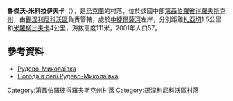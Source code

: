 {{coord|48|10|24|N|35|37|20|E|scale:30000_region:UA|display=title}}

'''魯傑沃-米科拉伊夫卡'''（{{lang-uk|Рудево-Миколаївка}}），是[[烏克蘭|烏克蘭]]的村落，位於該國中部[[第聶伯羅彼得羅夫斯克州|第聶伯羅彼得羅夫斯克州]]，由[[錫涅利尼科沃區|錫涅利尼科沃區]]負責管轄，處於[[中捷爾薩河|中捷爾薩河]]左岸，分別距離[[扎亞切|扎亞切]]1.5公里和[[米羅柳比夫卡_(錫涅利尼科沃區)|米羅柳比夫卡]]4公里，海拔高度111米，2001年人口57。

==參考資料==
*[http://gska2.rada.gov.ua/pls/z7502/A005?rdat1=06.12.2007&rf7571=6284 Рудево-Миколаївка]{{dead link|date=2018年5月 |bot=InternetArchiveBot |fix-attempted=yes }}
* [http://weather.in.ua/ua/dnepropetrovskaja/22855 Погода в селі Рудево-Миколаївка] {{Wayback|url=http://weather.in.ua/ua/dnepropetrovskaja/22855 |date=20160607121409 }}

{{DEFAULTSORT:Рудево-Миколаївка}}
[[Category:第聶伯羅彼得羅夫斯克州村落|Category:第聶伯羅彼得羅夫斯克州村落]]
[[Category:錫涅利尼科沃區村落|Category:錫涅利尼科沃區村落]]


{{Dnipropetrovsk-geo-stub}}
